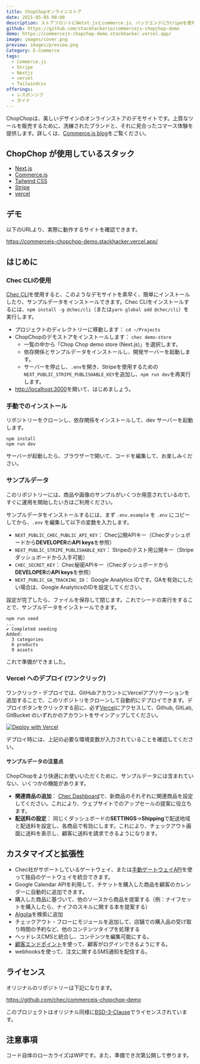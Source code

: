 ```yaml
---
title: ChopChopオンラインストア
date: 2021-05-05 08:00
description: ストアフロントにNetxt.jsとcommerce.js、バックエンドにStripeを使用したオンラインストア
github: https://github.com/stackhackerio/commercejs-chopchop-demo
demo: https://commercejs-chopchop-demo.stackhacker.vercel.app/
image: images/cover.png
preview: images/preview.png
Category: E-Commerce
tags:
  - Commerce.js
  - Stripe
  - Nextjs
  - vercel
  - Tailwindcss
offerings:
  - レスポンシブ
  - ガイド
---
```

ChopChopは、美しいデザインのオンラインストアのデモサイトです。上質なツールを販売するために、洗練されたブランドと、それに見合ったコマース体験を提供します。詳しくは、[Commerce.js blog](https://commercejs.com/blog/chopchop-nextjs-starter-commerce/)をご覧ください。

## ChopChop が使用しているスタック

* [Next.js](https://nextjs.org/)
* [Commerce.js](https://commercejs.com)
* [Tailwind CSS](https://tailwindcss.com/)
* [Stripe](https://stripe.com)
* [vercel](https://vercel.com/)

## デモ

以下のURLより、実際に動作するサイトを確認できます。

https://commercejs-chopchop-demo.stackhacker.vercel.app/

## はじめに

### Chec CLIの使用

[Chec CLI](https://github.com/chec/cli)を使用すると、このようなデモサイトを素早く、簡単にインストールしたり、サンプルデータをインストールできます。Chec CLIをインストールするには、`npm install -g @chec/cli`（または`yarn global add @chec/cli`）を実行します。

* プロジェクトのディレクトリーに移動します： `cd ~/Projects`
* ChopChopのデモストアをインストールします： `chec demo-store`
  * 一覧の中から「Chop Chop demo store (Next.js)」を選択します。
  * 依存関係とサンプルデータをインストールし、開発サーバーを起動します。
  * サーバーを停止し、`.env`を開き、Stripeを使用するための`NEXT_PUBLIC_STRIPE_PUBLISHABLE_KEY`を追加し、`npm run dev`を再実行します。
* [http://localhost:3000](http://localhost:3000)を開いて、はじめましょう。

### 手動でのインストール

リポジトリーをクローンし、依存関係をインストールして、dev サーバーを起動します。

```
npm install
npm run dev
```

サーバーが起動したら、ブラウザーで開いて、コードを編集して、お楽しみください。

### サンプルデータ

このリポジトリーには、商品や画像のサンプルがいくつか用意されているので、すぐに運用を開始したい方はご利用ください。

サンプルデータをインストールするには、まず `.env.example` を `.env` にコピーしてから、`.env` を編集して以下の変数を入力します。

* `NEXT_PUBLIC_CHEC_PUBLIC_API_KEY`： Chec公開APIキー（Checダッシュボードから**DEVELOPER**の**API keys**を参照）
* `NEXT_PUBLIC_STRIPE_PUBLISHABLE_KEY`： Stripeのテスト用公開キー（Stripeダッシュボードから入手可能）
* `CHEC_SECRET_KEY`： Chec秘密APIキー（Checダッシュボードから**DEVELOPER**の**API keys**を参照）
* `NEXT_PUBLIC_GA_TRACKING_ID`： Google Analytics IDです。GAを有効にしたい場合は、Google AnalyticsのIDを設定してください。

設定が完了したら、ファイルを保存して閉じます。これでシードの実行をすることで、サンプルデータをインストールできます。

```
npm run seed
...
✔ Completed seeding
Added:
  3 categories
  6 products
  9 assets
```

これで準備ができました。

### Vercel へのデプロイ (ワンクリック)

ワンクリック・デプロイでは、GitHubアカウントにVercelアプリケーションを追加することで、このリポジトリをクローンして自動的にデプロイできます。デプロイボタンをクリックする前に、必ず[Vercel](https://vercel.com/signup)にアクセスして、Github, GitLab, GitBucket のいずれかのアカウントをサインアップしてください。

[![Deploy with Vercel](https://vercel.com/button)](https://vercel.com/new/project?template=https://github.com/chec/commercejs-chopchop-demo)

デプロイ時には、上記の必要な環境変数が入力されていることを確認してください。

#### サンプルデータの注意点

ChopChopをより快適にお使いいただくために、サンプルデータには含まれていない、いくつかの機能があります。

* **関連商品の追加**： [Chec Dashboard](https://dashboard.chec.io)で、新商品のそれぞれに関連商品を設定してください。これにより、ウェブサイトでのアップセールの提案に役立ちます。
* **配送料の設定**： 同じくダッシュボードの**SETTINGS**→**Shipping**で配送地域と配送料を設定し、各商品で有効にします。これにより、チェックアウト画面に送料を表示し、顧客に送料を請求できるようになります。

## カスタマイズと拡張性

- Chec社がサポートしているゲートウェイ、または[手動ゲートウェイAPI](https://commercejs.com/docs/guides/manual-payment-integration)を使って独自のゲートウェイを統合できます。
- Google Calendar APIを利用して、チケットを購入した商品を顧客のカレンダーに自動的に追加できます。
- 購入した商品に基づいて、他のソースから商品を提案する（例：ナイフセットを購入したら、ナイフのスキルに関する本を提案する）
- [Algolia](https://www.algolia.com/)を検索に追加
- チェックアウト・フローにモジュールを追加して、店舗での購入品の受け取り時間の予約など、他のコンテンツタイプを処理する
- ヘッドレスCMSと統合し、コンテンツを編集可能にする。
- [顧客エンドポイント](https://commercejs.com/docs/api/#customers)を使って、顧客がログインできるようにする。
- webhooksを使って、注文に関するSMS通知を配信する。

## ライセンス

オリジナルのリポジトリーは下記になります。

https://github.com/chec/commercejs-chopchop-demo


このプロジェクトはオリジナル同様に[BSD-3-Clause](LICENSE.md)でライセンスされています。

## 注意事項

コード自体のローカライズはWIPです。また、準備でき次第公開して参ります。
